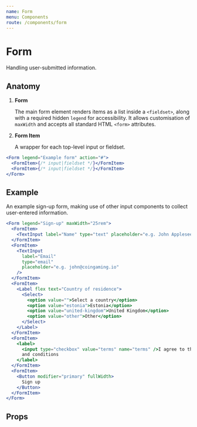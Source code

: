 ```yaml
---
name: Form
menu: Components
route: /components/form
---
```



# Form

Handling user-submitted information.

## Anatomy

1. **Form**

   The main form element renders items as a list inside a `<fieldset>`, along with a required hidden `legend` for accessibility. It allows customisation of `maxWidth` and accepts all standard HTML `<form>` attributes.

2. **Form Item**

   A wrapper for each top-level input or fieldset.

```jsx
<Form legend="Example form" action="#">
  <FormItem>{/* input|fieldset */}</FormItem>
  <FormItem>{/* input|fieldset */}</FormItem>
</Form>
```

## Example

An example sign-up form, making use of other input components to collect user-entered information.

```jsx react-live
<Form legend="Sign-up" maxWidth="25rem">
  <FormItem>
    <TextInput label="Name" type="text" placeholder="e.g. John Appleseed" />
  </FormItem>
  <FormItem>
    <TextInput
      label="Email"
      type="email"
      placeholder="e.g. john@coingaming.io"
    />
  </FormItem>
  <FormItem>
    <Label flex text="Country of residence">
      <Select>
        <option value="">Select a country</option>
        <option value="estonia">Estonia</option>
        <option value="united-kingdom">United Kingdom</option>
        <option value="other">Other</option>
      </Select>
    </Label>
  </FormItem>
  <FormItem>
    <label>
      <input type="checkbox" value="terms" name="terms" />I agree to the terms
      and conditions
    </label>
  </FormItem>
  <FormItem>
    <Button modifier="primary" fullWidth>
      Sign up
    </Button>
  </FormItem>
</Form>
```

## Props

<PropsTable of={Form} />
